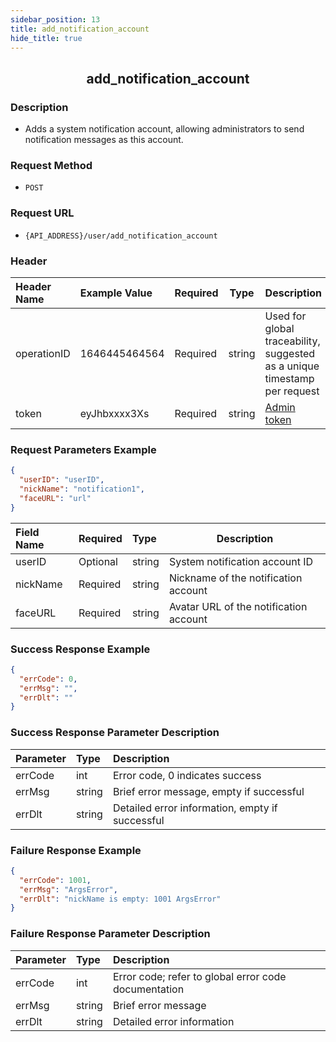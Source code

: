 ```yaml
---
sidebar_position: 13
title: add_notification_account
hide_title: true
---
```


<center>

## add_notification_account

</center>

### Description

- Adds a system notification account, allowing administrators to send notification messages as this account.

### Request Method

- `POST`

### Request URL

- `{API_ADDRESS}/user/add_notification_account`

### Header

| Header Name | Example Value  | Required | Type   | Description                                           |
| :---------- | :------------- | :------- | ------ | ----------------------------------------------------- |
| operationID | 1646445464564  | Required | string | Used for global traceability, suggested as a unique timestamp per request |
| token       | eyJhbxxxx3Xs   | Required | string | [Admin token](/restapi/apis/authenticationManagement/getAdminToken) |

### Request Parameters Example

```json
{
  "userID": "userID",
  "nickName": "notification1",
  "faceURL": "url"
}
```

| Field Name | Required | Type   | Description                 |
| :--------- | :------- | :----- | --------------------------- |
| userID     | Optional | string | System notification account ID |
| nickName   | Required | string | Nickname of the notification account |
| faceURL    | Required | string | Avatar URL of the notification account |

### Success Response Example

```json
{
  "errCode": 0,
  "errMsg": "",
  "errDlt": ""
}
```

### Success Response Parameter Description

| Parameter | Type   | Description                                 |
| :-------- | :----- | :------------------------------------------ |
| errCode   | int    | Error code, 0 indicates success             |
| errMsg    | string | Brief error message, empty if successful    |
| errDlt    | string | Detailed error information, empty if successful |

### Failure Response Example

```json
{
  "errCode": 1001,
  "errMsg": "ArgsError",
  "errDlt": "nickName is empty: 1001 ArgsError"
}
```

### Failure Response Parameter Description

| Parameter | Type   | Description                                  |
| :-------- | :----- | :------------------------------------------- |
| errCode   | int    | Error code; refer to global error code documentation |
| errMsg    | string | Brief error message                          |
| errDlt    | string | Detailed error information                   |